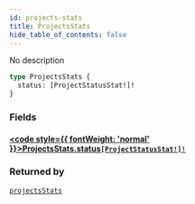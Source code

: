 ```yaml
---
id: projects-stats
title: ProjectsStats
hide_table_of_contents: false
---
```








No description

```graphql
type ProjectsStats {
  status: [ProjectStatusStat!]!
}
```


### Fields

#### [<code style={{ fontWeight: 'normal' }}>ProjectsStats.<b>status</b></code>](#)<Bullet />[`[ProjectStatusStat!]!`](/api/graphql/documentation/objects/project-status-stat) <Badge class="secondary" text="non-null"/> <Badge class="secondary" text="object"/>
> 
> 



### Returned by

[`projectsStats`](/api/graphql/documentation/queries/projects-stats)  <Badge class="secondary" text="query"/>



